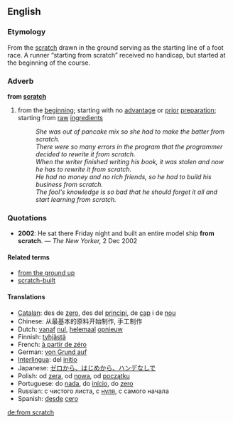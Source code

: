 ==English==
===Etymology===
From the [[scratch]] drawn in the ground serving as the starting line of a foot race. A runner &ldquo;starting from scratch&rdquo; received no handicap, but started at the beginning of the course.

===Adverb===
'''from [[scratch]]'''

# from the [[beginning]]; starting with no [[advantage]] or [[prior]] [[preparation]]; starting from [[raw]] [[ingredient]]s
#:''She was out of pancake mix so she had to make the batter from scratch.''
#:''There were so many errors in the program that the programmer decided to rewrite it from scratch.''
#:''When the writer finished writing his book, it was stolen and now he has to rewrite it from scratch.''
#:''He had no money and no rich friends, so he had to build his business from scratch.''
#:''The fool's knowledge is so bad that he should forget it all and start learning from scratch.''

===Quotations===
*'''2002''': He sat there Friday night and built an entire model ship '''from scratch'''. &mdash; ''The New Yorker,'' 2 Dec 2002

====Related terms====
*[[from the ground up]]
*[[scratch-built]]

====Translations====
*[[Catalan]]: des de [[zero]], des del [[principi]], de [[cap]] i de [[nou]]
*Chinese: 从最基本的原料开始制作, 手工制作
*Dutch: [[vanaf]] [[nul]], [[helemaal]] [[opnieuw]]
*Finnish: [[tyhjästä]]
*French: [[à partir de zéro]]
*German: [[von Grund auf]]
*[[Interlingua]]: del [[initio]]
*Japanese: [[ゼロから、はじめから、ハンデなしで]]
*Polish: od [[zera]], od [[nowa]], od [[początku]]
*Portuguese: do [[nada]], do [[início]], do [[zero]]
*Russian: с чистого листа, с [[нуля]], с самого начала
*Spanish: [[desde]] [[cero]]

[[de:from scratch]]